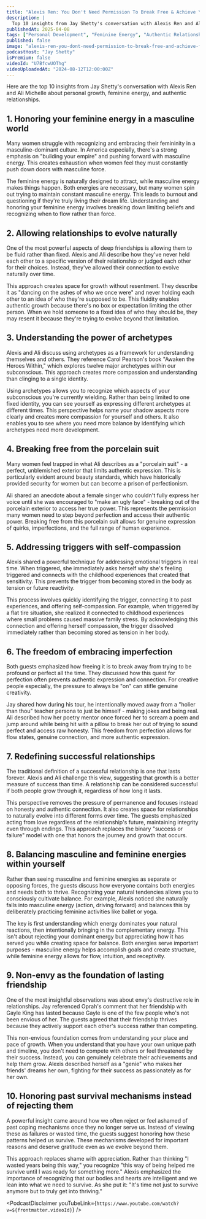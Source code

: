```yaml
---
title: "Alexis Ren: You Don't Need Permission To Break Free & Achieve Your Full Potential!"
description: |
  Top 10 insights from Jay Shetty's conversation with Alexis Ren and Ali Michelle about personal growth, feminine energy, and authentic relationships.
publishedAt: 2025-04-08
tags: ["Personal Development", "Feminine Energy", "Authentic Relationships"]
published: false
image: "alexis-ren-you-dont-need-permission-to-break-free-and-achieve-full-potential.jpg"
podcastHost: "Jay Shetty"
isPremium: false
videoId: "U7BfcwUOThg"
videoUploadedAt: "2024-08-12T12:00:00Z"
---
```



<PodcastSummaryPageLayout frontmatter={frontmatter}>

Here are the top 10 insights from Jay Shetty's conversation with Alexis Ren and Ali Michelle about personal growth, feminine energy, and authentic relationships.

## 1. Honoring your feminine energy in a masculine world

Many women struggle with recognizing and embracing their femininity in a masculine-dominant culture. In America especially, there's a strong emphasis on "building your empire" and pushing forward with masculine energy. This creates exhaustion when women feel they must constantly push down doors with masculine force.

The feminine energy is naturally designed to attract, while masculine energy makes things happen. Both energies are necessary, but many women spin out trying to maintain constant masculine energy. This leads to burnout and questioning if they're truly living their dream life. Understanding and honoring your feminine energy involves breaking down limiting beliefs and recognizing when to flow rather than force.

## 2. Allowing relationships to evolve naturally

One of the most powerful aspects of deep friendships is allowing them to be fluid rather than fixed. Alexis and Ali describe how they've never held each other to a specific version of their relationship or judged each other for their choices. Instead, they've allowed their connection to evolve naturally over time.

This approach creates space for growth without resentment. They describe it as "dancing on the ashes of who we once were" and never holding each other to an idea of who they're supposed to be. This fluidity enables authentic growth because there's no box or expectation limiting the other person. When we hold someone to a fixed idea of who they should be, they may resent it because they're trying to evolve beyond that limitation.

## 3. Understanding the power of archetypes

Alexis and Ali discuss using archetypes as a framework for understanding themselves and others. They reference Carol Pearson's book "Awaken the Heroes Within," which explores twelve major archetypes within our subconscious. This approach creates more compassion and understanding than clinging to a single identity.

Using archetypes allows you to recognize which aspects of your subconscious you're currently wielding. Rather than being limited to one fixed identity, you can see yourself as expressing different archetypes at different times. This perspective helps name your shadow aspects more clearly and creates more compassion for yourself and others. It also enables you to see where you need more balance by identifying which archetypes need more development.

## 4. Breaking free from the porcelain suit

Many women feel trapped in what Ali describes as a "porcelain suit" - a perfect, unblemished exterior that limits authentic expression. This is particularly evident around beauty standards, which have historically provided security for women but can become a prison of perfectionism.

Ali shared an anecdote about a female singer who couldn't fully express her voice until she was encouraged to "make an ugly face" - breaking out of the porcelain exterior to access her true power. This represents the permission many women need to step beyond perfection and access their authentic power. Breaking free from this porcelain suit allows for genuine expression of quirks, imperfections, and the full range of human experience.

## 5. Addressing triggers with self-compassion

Alexis shared a powerful technique for addressing emotional triggers in real time. When triggered, she immediately asks herself why she's feeling triggered and connects with the childhood experiences that created that sensitivity. This prevents the trigger from becoming stored in the body as tension or future reactivity.

This process involves quickly identifying the trigger, connecting it to past experiences, and offering self-compassion. For example, when triggered by a flat tire situation, she realized it connected to childhood experiences where small problems caused massive family stress. By acknowledging this connection and offering herself compassion, the trigger dissolved immediately rather than becoming stored as tension in her body.

## 6. The freedom of embracing imperfection

Both guests emphasized how freeing it is to break away from trying to be profound or perfect all the time. They discussed how this quest for perfection often prevents authentic expression and connection. For creative people especially, the pressure to always be "on" can stifle genuine creativity.

Jay shared how during his tour, he intentionally moved away from a "holier than thou" teacher persona to just be himself - making jokes and being real. Ali described how her poetry mentor once forced her to scream a poem and jump around while being hit with a pillow to break her out of trying to sound perfect and access raw honesty. This freedom from perfection allows for flow states, genuine connection, and more authentic expression.

## 7. Redefining successful relationships

The traditional definition of a successful relationship is one that lasts forever. Alexis and Ali challenge this view, suggesting that growth is a better measure of success than time. A relationship can be considered successful if both people grow through it, regardless of how long it lasts.

This perspective removes the pressure of permanence and focuses instead on honesty and authentic connection. It also creates space for relationships to naturally evolve into different forms over time. The guests emphasized acting from love regardless of the relationship's future, maintaining integrity even through endings. This approach replaces the binary "success or failure" model with one that honors the journey and growth that occurs.

## 8. Balancing masculine and feminine energies within yourself

Rather than seeing masculine and feminine energies as separate or opposing forces, the guests discuss how everyone contains both energies and needs both to thrive. Recognizing your natural tendencies allows you to consciously cultivate balance. For example, Alexis noticed she naturally falls into masculine energy (action, driving forward) and balances this by deliberately practicing feminine activities like ballet or yoga.

The key is first understanding which energy dominates your natural reactions, then intentionally bringing in the complementary energy. This isn't about rejecting your dominant energy but appreciating how it has served you while creating space for balance. Both energies serve important purposes - masculine energy helps accomplish goals and create structure, while feminine energy allows for flow, intuition, and receptivity.

## 9. Non-envy as the foundation of lasting friendship

One of the most insightful observations was about envy's destructive role in relationships. Jay referenced Oprah's comment that her friendship with Gayle King has lasted because Gayle is one of the few people who's not been envious of her. The guests agreed that their friendship thrives because they actively support each other's success rather than competing.

This non-envious foundation comes from understanding your place and pace of growth. When you understand that you have your own unique path and timeline, you don't need to compete with others or feel threatened by their success. Instead, you can genuinely celebrate their achievements and help them grow. Alexis described herself as a "genie" who makes her friends' dreams her own, fighting for their success as passionately as for her own.

## 10. Honoring past survival mechanisms instead of rejecting them

A powerful insight came around how we often reject or feel ashamed of past coping mechanisms once they no longer serve us. Instead of viewing these as failures or wasted time, the guests suggest honoring how these patterns helped us survive. These mechanisms developed for important reasons and deserve gratitude even as we evolve beyond them.

This approach replaces shame with appreciation. Rather than thinking "I wasted years being this way," you recognize "this way of being helped me survive until I was ready for something more." Alexis emphasized the importance of recognizing that our bodies and hearts are intelligent and we lean into what we need to survive. As she put it: "It's time not just to survive anymore but to truly get into thriving."

<PodcastDisclaimer
  youTubeLink={`https://www.youtube.com/watch?v=${frontmatter.videoId}`}
/>

</PodcastSummaryPageLayout>
